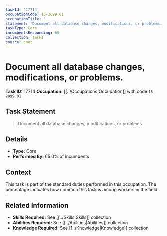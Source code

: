 ```yaml
---
taskId: '17714'
occupationCode: 15-2099.01
occupationTitle: ''
statement: 'Document all database changes, modifications, or problems.'
taskType: Core
incumbentsResponding: 65
collection: Tasks
source: onet
---
```

# Document all database changes, modifications, or problems.

**Task ID:** 17714
**Occupation:** [[../Occupations|Occupation]] with code `15-2099.01`

## Task Statement

> Document all database changes, modifications, or problems.

## Details

- **Type:** Core
- **Performed By:** 65.0% of incumbents

## Context

This task is part of the standard duties performed in this occupation. The percentage indicates how common this task is among workers in the field.

## Related Information

- **Skills Required:** See [[../Skills|Skills]] collection
- **Abilities Required:** See [[../Abilities|Abilities]] collection
- **Knowledge Required:** See [[../Knowledge|Knowledge]] collection
